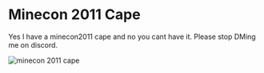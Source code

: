 # Minecon 2011 Cape 

Yes I have a minecon2011 cape and no you cant have it. Please stop DMing me on discord.

![minecon 2011 cape](/img/cape.png)
